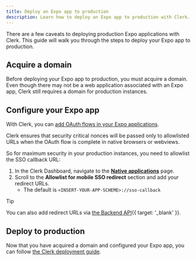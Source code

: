 ```yaml
---
title: Deploy an Expo app to production
description: Learn how to deploy an Expo app to production with Clerk.
---
```


There are a few caveats to deploying production Expo applications with Clerk. This guide will walk you through the steps to deploy your Expo app to production.

## Acquire a domain

Before deploying your Expo app to production, you must acquire a domain. Even though there may not be a web application associated with an Expo app, Clerk still requires a domain for production instances.

## Configure your Expo app

With Clerk, you can [add OAuth flows in your Expo applications](/docs/guides/development/custom-flows/oauth-connections).

Clerk ensures that security critical nonces will be passed only to allowlisted URLs when the OAuth flow is complete in native browsers or webviews.

So for maximum security in your production instances, you need to allowlist the SSO callback URL:

1. In the Clerk Dashboard, navigate to the [**Native applications**](https://dashboard.clerk.com/last-active?path=native-applications) page.
1. Scroll to the **Allowlist for mobile SSO redirect** section and add your redirect URLs.
   - The default is `<INSERT-YOUR-APP-SCHEME>://sso-callback`

> [!TIP]
> You can also add redirect URLs via [the Backend API](/docs/reference/backend-api/tag/Redirect-URLs#operation/CreateRedirectURL){{ target: '_blank' }}.

## Deploy to production

Now that you have acquired a domain and configured your Expo app, you can follow [the Clerk deployment guide](/docs/guides/development/deployment/production).
